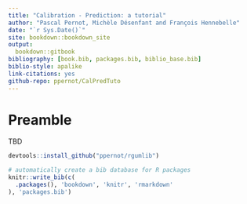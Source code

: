 ```yaml
--- 
title: "Calibration - Prediction: a tutorial"
author: "Pascal Pernot, Michèle Désenfant and François Hennebelle"
date: "`r Sys.Date()`"
site: bookdown::bookdown_site
output:
  bookdown::gitbook
bibliography: [book.bib, packages.bib, biblio_base.bib]
biblio-style: apalike
link-citations: yes
github-repo: ppernot/CalPredTuto
---
```


# Preamble {-}

TBD



```r
devtools::install_github("ppernot/rgumlib")

# automatically create a bib database for R packages
knitr::write_bib(c(
  .packages(), 'bookdown', 'knitr', 'rmarkdown'
), 'packages.bib')
```




